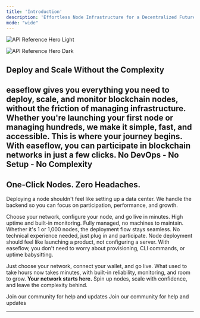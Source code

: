```yaml
---
title: 'Introduction'
description: 'Effortless Node Infrastructure for a Decentralized Future'
mode: "wide"
---
```


<img
  className="block dark:hidden"
  src="/images/easeflow-deployment-edge.png"
  alt="API Reference Hero Light"
/>

<img
  className="hidden dark:block"
  src="/images/easeflow-deployment-edge.png"
  alt="API Reference Hero Dark"
/>

## Deploy and Scale Without the Complexity

easeflow gives you everything you need to **deploy**, **scale**, and **monitor blockchain nodes**, without the friction of managing infrastructure. Whether you're launching your first node or managing hundreds, we make it simple, fast, and accessible.
<Note>
This is where your journey begins. With easeflow, you can participate in blockchain networks in just a few clicks. No DevOps - No Setup - No Complexity
</Note>
---
## One-Click Nodes. Zero Headaches.

Deploying a node shouldn't feel like setting up a data center. We handle the backend so you can focus on participation, performance, and growth.

<CardGroup cols={2}>
  <Card title="Instant Deployment" icon="rocket">
    Choose your network, configure your node, and go live in minutes.
  </Card>
  <Card title="Reliable Performance" icon="shield-check">
    High uptime and built-in monitoring.
  </Card>
  <Card title="No Hardware Required" icon="cloud">
    Fully managed, no machines to maintain.
  </Card>
  <Card title="Scalable by Default" icon="chart-bar">
    Whether it's 1 or 1,000 nodes, the deployment flow stays seamless.
  </Card>
  <Card title="Accessible for All" icon="users">
    No technical experience needed, just plug in and participate.
  </Card>
</CardGroup>
Node deployment should feel like launching a product, not configuring a server. With easeflow, you don't need to worry about provisioning, CLI commands, or uptime babysitting. 

Just choose your network, connect your wallet, and go live. What used to take hours now takes minutes, with built-in reliability, monitoring, and room to grow.
<Check>**Your network starts here.** Spin up nodes, scale with confidence, and leave the complexity behind.</Check>

<CardGroup cols={2}>
  <Card title="Deploy Now" icon="message-circle" href="https://app.easeflow.io">
    Join our community for help and updates
  </Card>
  <Card title="Get Support" icon="message-circle" href="https://discord.com/channels/1217243890352914552/1220638161407836241">
    Join our community for help and updates
  </Card>
</CardGroup>

---